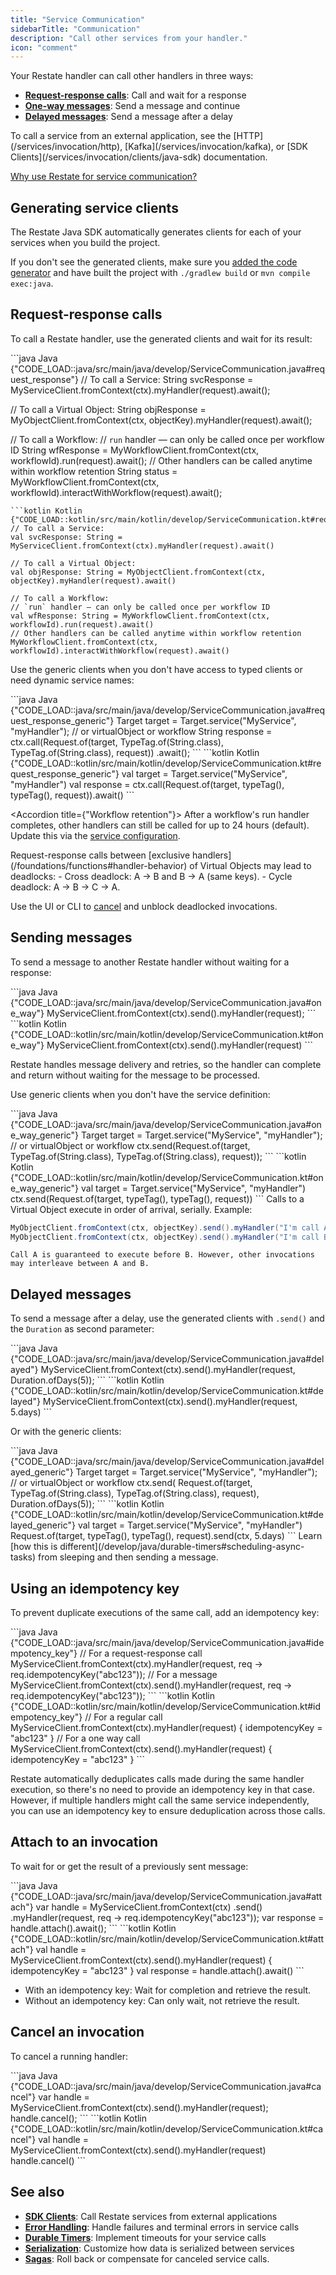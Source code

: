 ```yaml
---
title: "Service Communication"
sidebarTitle: "Communication"
description: "Call other services from your handler."
icon: "comment"
---
```


Your Restate handler can call other handlers in three ways:

- **[Request-response calls](#request-response-calls)**: Call and wait for a response
- **[One-way messages](#sending-messages)**: Send a message and continue
- **[Delayed messages](#delayed-messages)**: Send a message after a delay

<Info>
    To call a service from an external application, see the [HTTP](/services/invocation/http), [Kafka](/services/invocation/kafka), or [SDK Clients](/services/invocation/clients/java-sdk) documentation.
</Info>

<Tip>[Why use Restate for service communication?](/foundations/key-concepts#resilient-communication)</Tip>


## Generating service clients
The Restate Java SDK automatically generates clients for each of your services when you build the project.

If you don't see the generated clients, make sure you [added the code generator](develop/java/overview#getting-started) and have built the project with `./gradlew build` or `mvn compile exec:java`.

## Request-response calls

To call a Restate handler, use the generated clients and wait for its result:

<CodeGroup>
```java Java {"CODE_LOAD::java/src/main/java/develop/ServiceCommunication.java#request_response"} 
// To call a Service:
String svcResponse = MyServiceClient.fromContext(ctx).myHandler(request).await();

// To call a Virtual Object:
String objResponse = MyObjectClient.fromContext(ctx, objectKey).myHandler(request).await();

// To call a Workflow:
// `run` handler — can only be called once per workflow ID
String wfResponse = MyWorkflowClient.fromContext(ctx, workflowId).run(request).await();
// Other handlers can be called anytime within workflow retention
String status =
    MyWorkflowClient.fromContext(ctx, workflowId).interactWithWorkflow(request).await();
```
```kotlin Kotlin {"CODE_LOAD::kotlin/src/main/kotlin/develop/ServiceCommunication.kt#request_response"} 
// To call a Service:
val svcResponse: String = MyServiceClient.fromContext(ctx).myHandler(request).await()

// To call a Virtual Object:
val objResponse: String = MyObjectClient.fromContext(ctx, objectKey).myHandler(request).await()

// To call a Workflow:
// `run` handler — can only be called once per workflow ID
val wfResponse: String = MyWorkflowClient.fromContext(ctx, workflowId).run(request).await()
// Other handlers can be called anytime within workflow retention
MyWorkflowClient.fromContext(ctx, workflowId).interactWithWorkflow(request).await()
```
</CodeGroup>

Use the generic clients when you don't have access to typed clients or need dynamic service names:

<CodeGroup>
```java Java {"CODE_LOAD::java/src/main/java/develop/ServiceCommunication.java#request_response_generic"} 
Target target = Target.service("MyService", "myHandler"); // or virtualObject or workflow
String response =
    ctx.call(Request.of(target, TypeTag.of(String.class), TypeTag.of(String.class), request))
        .await();
```
```kotlin Kotlin {"CODE_LOAD::kotlin/src/main/kotlin/develop/ServiceCommunication.kt#request_response_generic"} 
val target = Target.service("MyService", "myHandler")
val response =
    ctx.call(Request.of(target, typeTag<String>(), typeTag<String>(), request)).await()
```
</CodeGroup>

<Accordion title={"Workflow retention"}>
After a workflow's run handler completes, other handlers can still be called for up to 24 hours (default).
Update this via the [service configuration](/services/configuration).
</Accordion>

<Info>
Request-response calls between [exclusive handlers](/foundations/functions#handler-behavior) of Virtual Objects may lead to deadlocks:
- Cross deadlock: A → B and B → A (same keys).
- Cycle deadlock: A → B → C → A.

Use the UI or CLI to [cancel](/services/invocation/http#cancelling-invocations) and unblock deadlocked invocations.
</Info>

## Sending messages

To send a message to another Restate handler without waiting for a response:

<CodeGroup>
```java Java {"CODE_LOAD::java/src/main/java/develop/ServiceCommunication.java#one_way"} 
MyServiceClient.fromContext(ctx).send().myHandler(request);
```
```kotlin Kotlin {"CODE_LOAD::kotlin/src/main/kotlin/develop/ServiceCommunication.kt#one_way"} 
MyServiceClient.fromContext(ctx).send().myHandler(request)
```
</CodeGroup>

Restate handles message delivery and retries, so the handler can complete and return without waiting for the message to be processed.

Use generic clients when you don't have the service definition:

<CodeGroup>
```java Java {"CODE_LOAD::java/src/main/java/develop/ServiceCommunication.java#one_way_generic"} 
Target target = Target.service("MyService", "myHandler"); // or virtualObject or workflow
ctx.send(Request.of(target, TypeTag.of(String.class), TypeTag.of(String.class), request));
```
```kotlin Kotlin {"CODE_LOAD::kotlin/src/main/kotlin/develop/ServiceCommunication.kt#one_way_generic"} 
val target = Target.service("MyService", "myHandler")
ctx.send(Request.of(target, typeTag<String>(), typeTag<String>(), request))
```
</CodeGroup>

<Info>
    Calls to a Virtual Object execute in order of arrival, serially.
    Example:

```java {"CODE_LOAD::java/src/main/java/develop/ServiceCommunication.java#ordering"} 
MyObjectClient.fromContext(ctx, objectKey).send().myHandler("I'm call A");
MyObjectClient.fromContext(ctx, objectKey).send().myHandler("I'm call B");
```

    Call A is guaranteed to execute before B. However, other invocations may interleave between A and B.
</Info>

## Delayed messages

To send a message after a delay, use the generated clients with `.send()` and the `Duration` as second parameter:

<CodeGroup>
```java Java {"CODE_LOAD::java/src/main/java/develop/ServiceCommunication.java#delayed"} 
MyServiceClient.fromContext(ctx).send().myHandler(request, Duration.ofDays(5));
```
```kotlin Kotlin {"CODE_LOAD::kotlin/src/main/kotlin/develop/ServiceCommunication.kt#delayed"} 
MyServiceClient.fromContext(ctx).send().myHandler(request, 5.days)
```
</CodeGroup>

Or with the generic clients:

<CodeGroup>
```java Java {"CODE_LOAD::java/src/main/java/develop/ServiceCommunication.java#delayed_generic"} 
Target target = Target.service("MyService", "myHandler"); // or virtualObject or workflow
ctx.send(
    Request.of(target, TypeTag.of(String.class), TypeTag.of(String.class), request),
    Duration.ofDays(5));
```
```kotlin Kotlin {"CODE_LOAD::kotlin/src/main/kotlin/develop/ServiceCommunication.kt#delayed_generic"} 
val target = Target.service("MyService", "myHandler")
Request.of(target, typeTag<String>(), typeTag<String>(), request).send(ctx, 5.days)
```
</CodeGroup>

<Info>
    Learn [how this is different](/develop/java/durable-timers#scheduling-async-tasks) from sleeping and then sending a message.
</Info>

## Using an idempotency key

To prevent duplicate executions of the same call, add an idempotency key:

<CodeGroup>
```java Java {"CODE_LOAD::java/src/main/java/develop/ServiceCommunication.java#idempotency_key"} 
// For a request-response call
MyServiceClient.fromContext(ctx).myHandler(request, req -> req.idempotencyKey("abc123"));
// For a message
MyServiceClient.fromContext(ctx).send().myHandler(request, req -> req.idempotencyKey("abc123"));
```
```kotlin Kotlin {"CODE_LOAD::kotlin/src/main/kotlin/develop/ServiceCommunication.kt#idempotency_key"} 
// For a regular call
MyServiceClient.fromContext(ctx).myHandler(request) { idempotencyKey = "abc123" }
// For a one way call
MyServiceClient.fromContext(ctx).send().myHandler(request) { idempotencyKey = "abc123" }
```
</CodeGroup>

Restate automatically deduplicates calls made during the same handler execution, so there's no need to provide an idempotency key in that case.
However, if multiple handlers might call the same service independently, you can use an idempotency key to ensure deduplication across those calls.

## Attach to an invocation
To wait for or get the result of a previously sent message:

<CodeGroup>
```java Java {"CODE_LOAD::java/src/main/java/develop/ServiceCommunication.java#attach"} 
var handle =
    MyServiceClient.fromContext(ctx)
        .send()
        .myHandler(request, req -> req.idempotencyKey("abc123"));
var response = handle.attach().await();
```
```kotlin Kotlin {"CODE_LOAD::kotlin/src/main/kotlin/develop/ServiceCommunication.kt#attach"} 
val handle =
    MyServiceClient.fromContext(ctx).send().myHandler(request) { idempotencyKey = "abc123" }
val response = handle.attach().await()
```
</CodeGroup>

- With an idempotency key: Wait for completion and retrieve the result.
- Without an idempotency key: Can only wait, not retrieve the result.


## Cancel an invocation

To cancel a running handler:

<CodeGroup>
```java Java {"CODE_LOAD::java/src/main/java/develop/ServiceCommunication.java#cancel"} 
var handle = MyServiceClient.fromContext(ctx).send().myHandler(request);
handle.cancel();
```
```kotlin Kotlin {"CODE_LOAD::kotlin/src/main/kotlin/develop/ServiceCommunication.kt#cancel"} 
val handle = MyServiceClient.fromContext(ctx).send().myHandler(request)
handle.cancel()
```
</CodeGroup>

## See also

- **[SDK Clients](/develop/java/service-communication)**: Call Restate services from external applications
- **[Error Handling](/develop/java/error-handling)**: Handle failures and terminal errors in service calls
- **[Durable Timers](/develop/java/durable-timers)**: Implement timeouts for your service calls
- **[Serialization](/develop/java/serialization)**: Customize how data is serialized between services
- **[Sagas](/guides/sagas)**: Roll back or compensate for canceled service calls.
